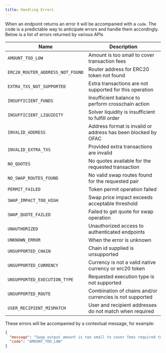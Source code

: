 ```yaml
---
title: Handling Errors
---
```


When an endpoint returns an error it will be accompanied with a `code`. The code is a predictable way to anticipate errors and handle them accordingly. Below is a list of errors returned by various APIs

| Name | Description |
|------|-------------|
| `AMOUNT_TOO_LOW` | Amount is too small to cover transaction fees |
| `ERC20_ROUTER_ADDRESS_NOT_FOUND` | Router address for ERC20 token not found |
| `EXTRA_TXS_NOT_SUPPORTED` | Extra transactions are not supported for this operation |
| `INSUFFICIENT_FUNDS` | Insufficient balance to perform crosschain action |
| `INSUFFICIENT_LIQUIDITY` | Solver liquidity is insufficient to fulfill order |
| `INVALID_ADDRESS` | Address format is invalid or address has been blocked by OFAC |
| `INVALID_EXTRA_TXS` | Provided extra transactions are invalid |
| `NO_QUOTES` | No quotes available for the requested transaction |
| `NO_SWAP_ROUTES_FOUND` | No valid swap routes found for the requested pair |
| `PERMIT_FAILED` | Token permit operation failed |
| `SWAP_IMPACT_TOO_HIGH` | Swap price impact exceeds acceptable threshold |
| `SWAP_QUOTE_FAILED` | Failed to get quote for swap operation |
| `UNAUTHORIZED` | Unauthorized access to authenticated endpoints |
| `UNKNOWN_ERROR` | When the error is unknown |
| `UNSUPPORTED_CHAIN` | Chain id supplied is unsupported |
| `UNSUPPORTED_CURRENCY` | Currency is not a valid native currency or erc20 token |
| `UNSUPPORTED_EXECUTION_TYPE` | Requested execution type is not supported |
| `UNSUPPORTED_ROUTE` | Combination of chains and/or currencies is not supported |
| `USER_RECIPIENT_MISMATCH` | User and recipient addresses do not match when required |

These errors will be accompanied by a contextual message, for example:

```json
{
  "message": "Swap output amount is too small to cover fees required to execute swap",
  "code": "AMOUNT_TOO_LOW"
}
```
